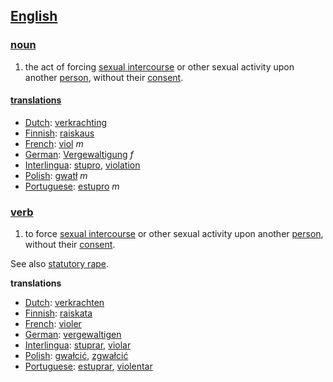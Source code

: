 ==[[English]]==
===[[noun]]===
# the act of forcing [[sexual intercourse]] or other sexual activity upon another [[person]], without their [[consent]].

====[[translation]]s====
*[[Dutch]]: [[verkrachting]]
*[[Finnish]]: [[raiskaus]]
*[[French]]: [[viol]] ''m''
*[[German]]: [[Vergewaltigung]] ''f''
*[[Interlingua]]: [[stupro]], [[violation]]
*[[Polish]]: [[gwatł]] ''m''
*[[Portuguese]]: [[estupro]] ''m''

===[[verb]]===
# to force [[sexual intercourse]] or other sexual activity upon another [[person]], without their [[consent]].

See also [[statutory rape]].

'''translations'''
*[[Dutch]]: [[verkrachten]]
*[[Finnish]]: [[raiskata]]
*[[French]]: [[violer]] 
*[[German]]: [[vergewaltigen]]
*[[Interlingua]]: [[stuprar]], [[violar]]
*[[Polish]]: [[gwałcić]], [[zgwałcić]]
*[[Portuguese]]: [[estuprar]], [[violentar]]